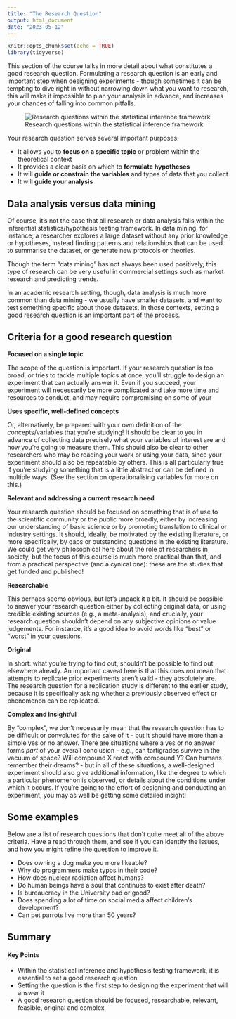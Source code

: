 ---
title: "The Research Question"
output: html_document
date: "2023-05-12"
---

```{r setup, include=FALSE}
knitr::opts_chunk$set(echo = TRUE)
library(tidyverse)
```

This section of the course talks in more detail about what constitutes a good research question. Formulating a research question is an early and important step when designing experiments - though sometimes it can be tempting to dive right in without narrowing down what you want to research, this will make it impossible to plan your analysis in advance, and increases your chances of falling into common pitfalls.

![Research questions within the statistical inference framework](research-question.png)

Your research question serves several important purposes:

- It allows you to **focus on a specific topic** or problem within the theoretical context
- It provides a clear basis on which to **formulate hypotheses**
- It will **guide or constrain the variables** and types of data that you collect
- It will **guide your analysis**

::: {.callout-tip collapse="true"}
## Data analysis versus data mining

Of course, it's not the case that all research or data analysis falls within the inferential statistics/hypothesis testing framework. In data mining, for instance, a researcher explores a large dataset without any prior knowledge or hypotheses, instead finding patterns and relationships that can be used to summarise the dataset, or generate new protocols or theories.

Though the term "data mining" has not always been used positively, this type of research can be very useful in commercial settings such as market research and predicting trends.

In an academic research setting, though, data analysis is much more common than data mining - we usually have smaller datasets, and want to test something specific about those datasets. In those contexts, setting a good research question is an important part of the process.
:::

## Criteria for a good research question

**Focused on a single topic**

The scope of the question is important. If your research question is too broad, or tries to tackle multiple topics at once, you'll struggle to design an experiment that can actually answer it. Even if you succeed, your experiment will necessarily be more complicated and take more time and resources to conduct, and may require compromising on some of your 

**Uses specific, well-defined concepts**

Or, alternatively, be prepared with your own definition of the concepts/variables that you're studying! It should be clear to you in advance of collecting data precisely what your variables of interest are and how you're going to measure them. This should also be clear to other researchers who may be reading your work or using your data,  since your experiment should also be repeatable by others. This is all particularly true if you're studying something that is a little abstract or can be defined in multiple ways. (See the section on operationalising variables for more on this.)

**Relevant and addressing a current research need**

Your research question should be focused on something that is of use to the scientific community or the public more broadly, either by increasing our understanding of basic science or by promoting translation to clinical or industry settings. It should, ideally, be motivated by the existing literature, or more specifically, by gaps or outstanding questions in the existing literature. We could get very philosophical here about the role of researchers in society, but the focus of this course is much more practical than that, and from a practical perspective (and a cynical one): these are the studies that get funded and published!

**Researchable**

This perhaps seems obvious, but let's unpack it a bit. It should be possible to answer your research question either by collecting original data, or using credible existing sources (e.g., a meta-analysis), and crucially, your research question shouldn't depend on any subjective opinions or value judgements. For instance, it's a good idea to avoid words like "best" or "worst" in your questions.

**Original**

In short: what you're trying to find out, shouldn't be possible to find out elsewhere already. An important caveat here is that this does *not* mean that attempts to replicate prior experiments aren't valid - they absolutely are. The research question for a replication study is different to the earlier study, because it is specifically asking whether a previously observed effect or phenomenon can be replicated.

**Complex and insightful**

By "complex", we don't necessarily mean that the research question has to be difficult or convoluted for the sake of it - but it should have more than a simple yes or no answer. There are situations where a yes or no answer forms *part* of your overall conclusion - e.g., can tartigrades survive in the vacuum of space? Will compound X react with compound Y? Can humans remember their dreams? - but in all of these situations, a well-designed experiment should also give additional information, like the degree to which a particular phenomenon is observed, or details about the conditions under which it occurs. If you're going to the effort of designing and conducting an experiment, you may as well be getting some detailed insight!

## Some examples

Below are a list of research questions that don't quite meet all of the above criteria. Have a read through them, and see if you can identify the issues, and how you might refine the question to improve it.

- Does owning a dog make you more likeable?
- Why do programmers make typos in their code?
- How does nuclear radiation affect humans?
- Do human beings have a soul that continues to exist after death?
- Is bureaucracy in the University bad or good?
- Does spending a lot of time on social media affect children's development?
- Can pet parrots live more than 50 years?

## Summary

::: {.callout-tip}
#### Key Points

- Within the statistical inference and hypothesis testing framework, it is essential to set a good research question
- Setting the question is the first step to designing the experiment that will answer it
- A good research question should be focused, researchable, relevant, feasible, original and complex
:::